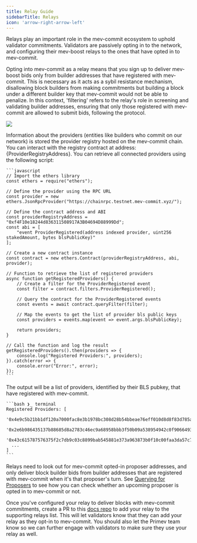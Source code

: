 ```yaml
---
title: Relay Guide
sidebarTitle: Relays
icon: 'arrow-right-arrow-left'
---
```


Relays play an important role in the mev-commit ecosystem to uphold validator commitments. Validators are passively opting in to the network, and configuring their mev-boost relays to the ones that have opted in to mev-commit.

Opting into mev-commit as a relay means that you sign up to deliver mev-boost bids only from builder addresses that have registered with mev-commit. This is necessary as it acts as a sybil resistance mechanism, disallowing block builders from making commitments but building a block under a different builder key that mev-commit would not be able to penalize. In this context, 'filtering' refers to the relay's role in screening and validating builder addresses, ensuring that only those registered with mev-commit are allowed to submit bids, following the protocol.

<Frame>
  <img src="/images/relay-filtering.png" />
</Frame>

Information about the providers (entities like builders who commit on our network) is stored the provider registry hosted on the mev-commit chain. You can interact with the registry contract at address: {ProviderRegistryAddress}. 
<AccordionGroup>
  <Accordion title="How to retrieve all connected providers">
    You can retrieve all connected providers using the following script:

    ```javascript
    // Import the ethers library
    const ethers = require("ethers");

    // Define the provider using the RPC URL
    const provider = new ethers.JsonRpcProvider("https://chainrpc.testnet.mev-commit.xyz/");

    // Define the contract address and ABI
    const providerRegistryAddress = "0xf4F10e18244d836311508917A3B04694D88999Dd";
    const abi = [
        "event ProviderRegistered(address indexed provider, uint256 stakedAmount, bytes blsPublicKey)"
    ];

    // Create a new contract instance
    const contract = new ethers.Contract(providerRegistryAddress, abi, provider);

    // Function to retrieve the list of registered providers
    async function getRegisteredProviders() {
        // Create a filter for the ProviderRegistered event
        const filter = contract.filters.ProviderRegistered();

        // Query the contract for the ProviderRegistered events
        const events = await contract.queryFilter(filter);

        // Map the events to get the list of provider bls public keys
        const providers = events.map(event => event.args.blsPublicKey);

        return providers;
    }

    // Call the function and log the result
    getRegisteredProviders().then(providers => {
        console.log("Registered Providers:", providers);
    }).catch(error => {
        console.error("Error:", error);
    });
    ```

  </Accordion>
  
  <Accordion title="Expected Output">
    The output will be a list of providers, identified by their BLS pubkey, that have registered with mev-commit.

    ```bash ❯_ terminal
    Registered Providers: [
      '0x4e9c5b21bb1df120a7000fac8e3b1978bc308d28b54bbeae76eff010d8d8f83d785adc4141faf179715f550088becd7f',
      '0x2e6b986435137b88685d8a2783c46ec9a68958bbb3f50b09a538954942c0f9066493d35b3e341a059a507d66d4545c23',
      '0x43c615787576375f2c7db9c03c8899bab545881e373a963873b0f10c00faa3da57c7c7ecc1915809c651bb40c055b22e',
      ...
    ]
    ```
  </Accordion>

</AccordionGroup>

Relays need to look out for mev-commit opted-in proposer addresses, and only deliver block builder bids from builder addresses that are registered with mev-commit when it's that proposer's turn. See [Querying for Proposers](/get-started/providers/Querying-for-proposers) to see how you can check whether an upcoming proposer is opted in to mev-commit or not.

Once you've configured your relay to deliver blocks with mev-commit commitments, create a PR to this [docs repo](https://github.com/primev/mev-commit-docs/blob/main/get-started/validators.mdx) to add your relay to the supporting relays list. This will let validators know that they can add your relay as they opt-in to mev-commit. You should also let the Primev team know so we can further engage with validators to make sure they use your relay as well.
